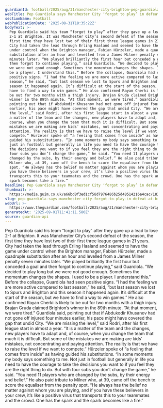 ```yaml
---
guardianId: football/2025/aug/31/manchester-city-brighton-pep-guardiola
webTitle: Pep Guardiola says Manchester City ‘forgot to play’ in defeat at Brighton
sectionName: Football
webPublicationDate: '2025-08-31T18:35:22Z'
bodyText: >-
  Pep Guardiola said his team “forgot to play” after they gave up a lead to lose
  2-1 at Brighton. It was Manchester City’s second defeat of the season, the
  first time they have lost two of their first three league games in 21 years.
  City had taken the lead through Erling Haaland and seemed to have the game
  under control when the Brighton manager, Fabian Hürzeler, made a quadruple
  substitution after an hour and levelled from a James Milner penalty seven
  minutes later. “We played brilliantly the first hour but conceded a goal and
  then forgot to continue playing,” said Guardiola. “We decided to play long but
  we were not good enough. Sometimes the momentum changes the shapes. I used to
  be a player. I understand this.” Before the collapse, Guardiola had seen
  positive signs. “I had the feeling we are more active compared to last
  season,” he said, “but last season we lost to Spurs and Brighton and this
  season it happened again. It’s difficult at the start of the season, but we
  have to find a way to win games.” He also confirmed Rayan Cherki is likely to
  be out for two months with a thigh injury. Brajan Gruda claimed Brighton’s
  winner in the 89th minute. “At that moment, we were tired.” Guardiola said,
  pointing out that if Abdukodir Khusanov had not gone off injured four minutes
  earlier, his pace might have covered the gap that undid City. “We are missing
  the level,” said Rodri, after his first league start in almost a year. “It is
  a matter of the team and the changes, new players have to adapt and, of
  course, when you change the team that much it is difficult. But some of the
  mistakes we are making are kids’ mistakes, not concentrating and paying
  attention. The reality is that we have to raise the level if we want to
  compete.” Hürzeler spoke of “a feeling that comes from inside” as having
  guided his substitutions. “In some moments my body says something to me. Not
  just in football but generally in life you need to have the courage to take
  the decisions you want to if you feel they are the right thing to do. But with
  four subs you don’t change the game,” he said. “You need 11 players who are
  changed by the subs, by their energy and belief.” He also paid tribute to
  Milner who, at 39, came off the bench to score the equaliser from the penalty
  spot. “He always has the belief no matter against whom you are playing, and if
  you have these believers in your crew, it’s like a positive virus that
  transports this to your teammates and the crowd. One has the spark and the
  spark becomes like a fire.”
headline: Pep Guardiola says Manchester City ‘forgot to play’ in defeat at Brighton
thumbnail: >-
  https://media.guim.co.uk/a66bd8f3ed1cf58d7976486b25d48514216a4cac/183_118_1345_1076/500.jpg
slug: pep-guardiola-says-manchester-city-forgot-to-play-in-defeat-at-brighton
webUrl: >-
  https://www.theguardian.com/football/2025/aug/31/manchester-city-brighton-pep-guardiola
generatedAt: '2025-09-01T11:41:11.580Z'
source: guardian-api
---
```

Pep Guardiola said his team “forgot to play” after they gave up a lead to lose 2-1 at Brighton. It was Manchester City’s second defeat of the season, the first time they have lost two of their first three league games in 21 years. City had taken the lead through Erling Haaland and seemed to have the game under control when the Brighton manager, Fabian Hürzeler, made a quadruple substitution after an hour and levelled from a James Milner penalty seven minutes later. “We played brilliantly the first hour but conceded a goal and then forgot to continue playing,” said Guardiola. “We decided to play long but we were not good enough. Sometimes the momentum changes the shapes. I used to be a player. I understand this.” Before the collapse, Guardiola had seen positive signs. “I had the feeling we are more active compared to last season,” he said, “but last season we lost to Spurs and Brighton and this season it happened again. It’s difficult at the start of the season, but we have to find a way to win games.” He also confirmed Rayan Cherki is likely to be out for two months with a thigh injury. Brajan Gruda claimed Brighton’s winner in the 89th minute. “At that moment, we were tired.” Guardiola said, pointing out that if Abdukodir Khusanov had not gone off injured four minutes earlier, his pace might have covered the gap that undid City. “We are missing the level,” said Rodri, after his first league start in almost a year. “It is a matter of the team and the changes, new players have to adapt and, of course, when you change the team that much it is difficult. But some of the mistakes we are making are kids’ mistakes, not concentrating and paying attention. The reality is that we have to raise the level if we want to compete.” Hürzeler spoke of “a feeling that comes from inside” as having guided his substitutions. “In some moments my body says something to me. Not just in football but generally in life you need to have the courage to take the decisions you want to if you feel they are the right thing to do. But with four subs you don’t change the game,” he said. “You need 11 players who are changed by the subs, by their energy and belief.” He also paid tribute to Milner who, at 39, came off the bench to score the equaliser from the penalty spot. “He always has the belief no matter against whom you are playing, and if you have these believers in your crew, it’s like a positive virus that transports this to your teammates and the crowd. One has the spark and the spark becomes like a fire.”
